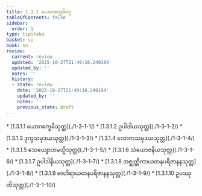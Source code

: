 ```yaml
---
title: 1.3.1 ယောဂက္ခေမိဝဂ္ဂ
tableOfContents: false
sidebar:
  order: 1
type: tipitaka
basket: su
book: sn
review:
  current: review
  updated: '2025-10-27T21:49:16.240194'
  updated_by: ''
  notes: ''
  history:
  - state: review
    date: '2025-10-27T21:49:16.240194'
    updated_by: ''
    notes: ''
    previous_state: draft
---
```



<ReviewStatus review={frontmatter.review} showDetails={true} />

<HypothesisAnnotation frontmatter={frontmatter} />

<DynamicBreadcrumb />



<TableOfContents book="sn" section="1.3.1">
* [1.3.1.1 ယောဂက္ခေမိသုတ္တ](./1-3-1-1/)
* [1.3.1.2 ဥပါဒါယသုတ္တ](./1-3-1-2/)
* [1.3.1.3 ဒုက္ခသမုဒယသုတ္တ](./1-3-1-3/)
* [1.3.1.4 လောကသမုဒယသုတ္တ](./1-3-1-4/)
* [1.3.1.5 သေယျောဟမသ္မိသုတ္တ](./1-3-1-5/)
* [1.3.1.6 သံယောဇနိယသုတ္တ](./1-3-1-6/)
* [1.3.1.7 ဥပါဒါနိယသုတ္တ](./1-3-1-7/)
* [1.3.1.8 အဇ္ဈတ္တိကာယတနပရိဇာနနသုတ္တ](./1-3-1-8/)
* [1.3.1.9 ဗာဟိရာယတနပရိဇာနနသုတ္တ](./1-3-1-9/)
* [1.3.1.10 ဥပဿုတိသုတ္တ](./1-3-1-10/)
</TableOfContents>